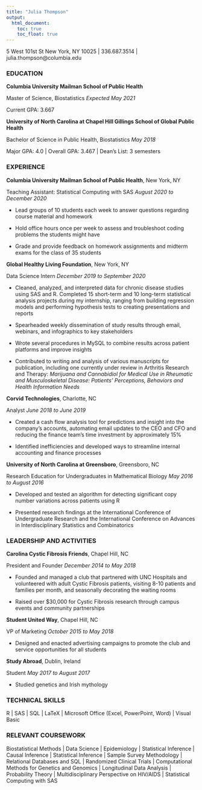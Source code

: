 ```yaml
---
title: "Julia Thompson"
output: 
  html_document:
    toc: true
    toc_float: true
---
```



5 West 101st St New York, NY 10025 | 336.687.3514 | julia.thompson@columbia.edu 

### EDUCATION

**Columbia University Mailman School of Public Health**

Master of Science, Biostatistics	_Expected May 2021_

Current GPA: 3.667

**University of North Carolina at Chapel Hill Gillings School of Global Public Health**

Bachelor of Science in Public Health, Biostatistics _May 2018_

Major GPA: 4.0 | Overall GPA: 3.467 | Dean’s List: 3 semesters

### EXPERIENCE	

**Columbia University Mailman School of Public Health**, New York, NY

Teaching Assistant: Statistical Computing with SAS _August 2020 to December 2020_

* Lead groups of 10 students each week to answer questions regarding course material and homework

* Hold office hours once per week to assess and troubleshoot coding problems the students might have

* Grade and provide feedback on homework assignments and midterm exams for the class of 35 students

**Global Healthy Living Foundation**, New York, NY

Data Science Intern _December 2019 to September 2020_

* Cleaned, analyzed, and interpreted data for chronic disease studies using SAS and R. Completed 15 short-term and 10 long-term statistical analysis projects during my internship, ranging from building regression models and performing hypothesis tests to creating presentations and reports

* Spearheaded weekly dissemination of study results through email, webinars, and infographics to key stakeholders

* Wrote several procedures in MySQL to combine results across patient platforms and improve insights

* Contributed to writing and analysis of various manuscripts for publication, including one currently under review in Arthritis Research and Therapy: _Marijuana and Cannabidiol for Medical Use in Rheumatic and Musculoskeletal Disease: Patients’ Perceptions, Behaviors and Health Information Needs_

**Corvid Technologies**, Charlotte, NC

Analyst	_June 2018 to June 2019_

* Created a cash flow analysis tool for predictions and insight into the company’s accounts, automating email updates to the CEO and CFO and reducing the finance team’s time investment by approximately 15%

* Identified inefficiencies and developed ways to streamline internal accounting and finance processes

**University of North Carolina at Greensboro**, Greensboro, NC

Research Education for Undergraduates in Mathematical Biology _May 2016 to August 2016_

* Developed and tested an algorithm for detecting significant copy number variations across patients using R 

* Presented research findings at the International Conference of Undergraduate Research and the International Conference on Advances in Interdisciplinary Statistics and Combinatorics

### LEADERSHIP AND ACTIVITIES	

**Carolina Cystic Fibrosis Friends**, Chapel Hill, NC

President and Founder	_December 2014 to May 2018_

* Founded and managed a club that partnered with UNC Hospitals and volunteered with adult Cystic Fibrosis patients, visiting 8-10 patients and families per month, and seasonally decorating the waiting rooms

* Raised over $30,000 for Cystic Fibrosis research through campus events and community partnerships

**Student United Way**, Chapel Hill, NC 

VP of Marketing	_October 2015 to May 2018_

* Designed and enacted advertising campaigns to promote the club and service opportunities for all students

**Study Abroad**, Dublin, Ireland 

Student	_May 2017 to August 2017_

*	Studied genetics and Irish mythology 	

### TECHNICAL SKILLS

R | SAS | SQL | LaTeX | Microsoft Office (Excel, PowerPoint, Word) | Visual Basic

### RELEVANT COURSEWORK

Biostatistical Methods | Data Science | Epidemiology | Statistical Inference | Causal Inference | Statistical Inference | Sample Survey Methodology | Relational Databases and SQL | Randomized Clinical Trials | Computational Methods for Genetics and Genomics | Longitudinal Data Analysis | Probability Theory | Multidisciplinary Perspective on HIV/AIDS | Statistical Computing with SAS
